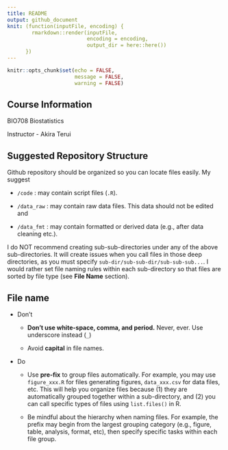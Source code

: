 ```yaml
---
title: README
output: github_document
knit: (function(inputFile, encoding) {
        rmarkdown::render(inputFile,
                          encoding = encoding, 
                          output_dir = here::here())
      })
---
```


```r
knitr::opts_chunk$set(echo = FALSE,
                      message = FALSE,
                      warning = FALSE)
```

## Course Information

BIO708 Biostatistics

Instructor - Akira Terui

## Suggested Repository Structure

Github repository should be organized so you can locate files easily. My suggest

-   `/code` : may contain script files (`.R`).

-   `/data_raw` : may contain raw data files. This data should not be edited and

-   `/data_fmt` : may contain formatted or derived data (e.g., after data cleaning etc.).

I do NOT recommend creating sub-sub-directories under any of the above sub-directories. It will create issues when you call files in those deep directories, as you must specify `sub-dir/sub-sub-dir/sub-sub-sub...`. I would rather set file naming rules within each sub-directory so that files are sorted by file type (see **File Name** section).

## File name

-   Don't

    -   **Don't use white-space, comma, and period.** Never, ever. Use underscore instead (`_`)

    -   Avoid **capital** in file names.

-   Do

    -   Use **pre-fix** to group files automatically. For example, you may use `figure_xxx.R` for files generating figures, `data_xxx.csv` for data files, etc. This will help you organize files because (1) they are automatically grouped together within a sub-directory, and (2) you can call specific types of files using `list.files()` in R.

    -    Be mindful about the hierarchy when naming files. For example, the prefix may begin from the largest grouping category (e.g., figure, table, analysis, format, etc), then specify specific tasks within each file group.
